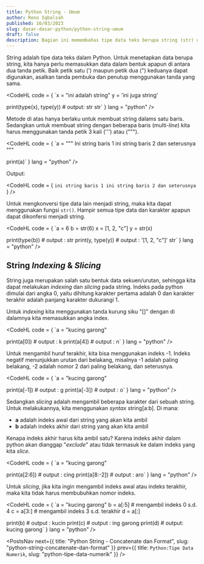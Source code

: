 ```yaml
---
title: Python String - Umum
author: Reno Iqbalsah
published: 16/03/2023
slug: dasar-dasar-python/python-string-umum
draft: false
description: Bagian ini memembahas tipe data teks berupa string (str) dalam bahasa pemrograman Python
---
```


String adalah tipe data teks dalam Python. Untuk menetapkan data berupa string, kita hanya perlu memasukkan data dalam bentuk apapun
di antara dua tanda petik. Baik petik satu (') maupun petik dua (") keduanya dapat digunakan, asalkan tanda pembuka dan 
penutup menggunakan tanda yang sama.

<CodeHL
code = {
`x = "ini adalah string"
y = 'ini juga string'

print(type(x), type(y)) # output: str str`
}
lang = "python"
/>

Metode di atas hanya berlaku untuk membuat string dalams satu baris. Sedangkan untuk membuat string dengan beberapa baris (multi-_line_) 
kita harus menggunakan tanda petik 3 kali (''') atau (""").

<CodeHL
code = {
`a = """ Ini string baris 1
ini string baris 2
dan seterusnya """

print(a)`
}
lang = "python"
/>

Output:

<CodeHL
code = {
`ini string baris 1
ini string baris 2
dan seterusnya`
}
/>

Untuk mengkonversi tipe data lain menjadi string, maka kita dapat menggunakan fungsi `str()`. Hampir semua tipe data dan
karakter apapun dapat dikonfersi menjadi string.

<CodeHL
code = {
`a = 6
b = str(6)
x = [1, 2, "c"]
y = str(x)

print(type(b)) # output : str
print(y, type(y)) # output : '[1, 2, "c"]' str`
}
lang = "python"
/>

## String _Indexing_ & _Slicing_

String juga merupakan salah satu bentuk data sekuen/urutan, sehingga kita dapat melakukan _indexing_ dan _slicing_ pada string.
Indeks pada python dimulai dari angka 0, yaitu dihitung karakter pertama adalah 0 dan karakter terakhir adalah panjang karakter dukurangi 1.

Untuk _indexing_ kita menggunakan tanda kurung siku "[]" dengan di dalamnya kita memasukkan angka index.

<CodeHL
code = {
`a = "kucing garong"

print(a[0]) # output : k
print(a[4]) # output : n`
}
lang = "python"
/>

Untuk mengambil huruf terakhir, kita bisa menggunakan indeks -1. Indeks negatif menunjukkan urutan dari belakang, misalnya -1 adalah paling belakang, 
-2 adalah nomor 2 dari paling belakang, dan seterusnya.

<CodeHL
code = {
`a = "kucing garong"

print(a[-1]) # output : g
print(a[-3]) # output : o`
}
lang = "python"
/>

Sedangkan _slicing_ adalah mengambil beberapa karakter dari sebuah string. Untuk melakukannya, kita menggunakan _syntax_ string[a:b]. Di mana:
- **a** adalah indeks awal dari string yang akan kita ambil
- **b** adalah indeks akhir dari string yang akan kita ambil

Kenapa indeks akhir harus kita ambil satu? Karena indeks akhir dalam python akan dianggap "_exclude_" atau tidak termasuk ke dalam indeks yang kita _slice_.

<CodeHL
code = {
`a = "kucing garong"

print(a[2:6]) # output : cing
print(a[8:-2]) # output : aro`
}
lang = "python"
/>

Untuk _slicing_, jika kita ingin mengambil indeks awal atau indeks terakhir, maka kita tidak harus membubuhkan nomor indeks. 

<CodeHL
code = {
`a = "kucing garong"
b = a[:5] # mengambil indeks 0 s.d. 4
c = a[3:] # mengambil indeks 3 s.d. terakhir
d = a[:]

print(b) # output : kucin
print(c) # output : ing garong
print(d) # output: kucing garong`
}
lang = "python"
/>

<PostsNav
  next={{
    title: "Python String - Concatenate dan Format",
    slug: "python-string-concatenate-dan-format"
  }}
  prev={{
    title: `Python:Tipe Data Numerik`,
    slug: "python-tipe-data-numerik"
  }}
/>